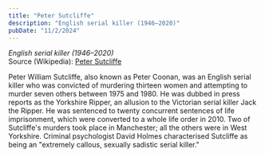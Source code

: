 ```yaml
---
title: "Peter Sutcliffe"
description: "English serial killer (1946–2020)"
pubDate: "11/2/2024"
---
```


*English serial killer (1946–2020)*  
Source (Wikipedia): [Peter Sutcliffe][1]

Peter William Sutcliffe, also known as Peter Coonan, was an English serial killer who was convicted of murdering thirteen women and attempting to murder seven others between 1975 and 1980. He was dubbed in press reports as the Yorkshire Ripper, an allusion to the Victorian serial killer Jack the Ripper. He was sentenced to twenty concurrent sentences of life imprisonment, which were converted to a whole life order in 2010. Two of Sutcliffe's murders took place in Manchester; all the others were in West Yorkshire. Criminal psychologist David Holmes characterised Sutcliffe as being an "extremely callous, sexually sadistic serial killer."

[1]: https://en.wikipedia.org/wiki/Peter_Sutcliffe
